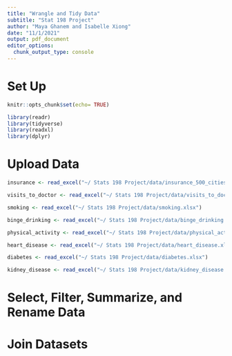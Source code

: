 ```yaml
---
title: "Wrangle and Tidy Data"
subtitle: "Stat 198 Project"
author: "Maya Ghanem and Isabelle Xiong"
date: "11/1/2021"
output: pdf_document
editor_options: 
  chunk_output_type: console
---
```


# Set Up

```r
knitr::opts_chunk$set(echo= TRUE) 
```

```r
library(readr)
library(tidyverse)
library(readxl)
library(dplyr)
```

# Upload Data

```r
insurance <- read_excel("~/ Stats 198 Project/data/insurance_500_cities.xlsx")
```

```r
visits_to_doctor <- read_excel("~/ Stats 198 Project/data/visits_to_doctor.xlsx")
```

```r
smoking <- read_excel("~/ Stats 198 Project/data/smoking.xlsx")
```

```r
binge_drinking <- read_excel("~/ Stats 198 Project/data/binge_drinking.xlsx")
```

```r
physical_activity <- read_excel("~/ Stats 198 Project/data/physical_activity.xlsx")
```

```r
heart_disease <- read_excel("~/ Stats 198 Project/data/heart_disease.xlsx")
```

```r
diabetes <- read_excel("~/ Stats 198 Project/data/diabetes.xlsx")
```

```r
kidney_disease <- read_excel("~/ Stats 198 Project/data/kidney_disease.xlsx")
```

# Select, Filter, Summarize, and Rename Data

# Join Datasets